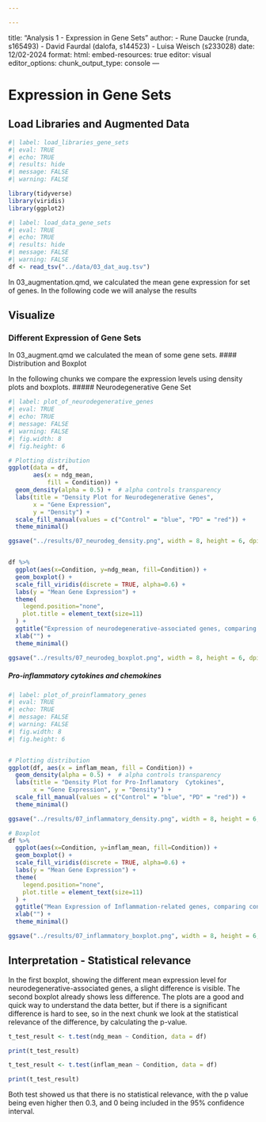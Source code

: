```yaml
---

---
```

title: "Analysis 1 - Expression in Gene Sets"
author: 
  - Rune Daucke (runda, s165493)
  - David Faurdal (dalofa, s144523)
  - Luisa Weisch (s233028)
date: 12/02-2024
format:
  html:
    embed-resources: true
editor: visual
editor_options: 
  chunk_output_type: console
---

# Expression in Gene Sets

## Load Libraries and Augmented Data

```r
#| label: load_libraries_gene_sets
#| eval: TRUE
#| echo: TRUE
#| results: hide
#| message: FALSE
#| warning: FALSE

library(tidyverse)
library(viridis)
library(ggplot2)
```

```r
#| label: load_data_gene_sets
#| eval: TRUE
#| echo: TRUE
#| results: hide
#| message: FALSE
#| warning: FALSE
df <- read_tsv("../data/03_dat_aug.tsv")

```

In 03_augmentation.qmd, we calculated the mean gene expression for set of genes. In the following code we will analyse the results

## Visualize

### Different Expression of Gene Sets

In 03_augment.qmd we calculated the mean of some gene sets. \#### Distribution and Boxplot

In the following chunks we compare the expression levels using density plots and boxplots. \##### Neurodegenerative Gene Set

```r
#| label: plot_of_neurodegenerative_genes
#| eval: TRUE
#| echo: TRUE
#| message: FALSE
#| warning: FALSE
#| fig.width: 8
#| fig.height: 6

# Plotting distribution
ggplot(data = df, 
       aes(x = ndg_mean, 
           fill = Condition)) +
  geom_density(alpha = 0.5) +  # alpha controls transparency
  labs(title = "Density Plot for Neurodegenerative Genes",
       x = "Gene Expression",
       y = "Density") +
  scale_fill_manual(values = c("Control" = "blue", "PD" = "red")) +
  theme_minimal()

ggsave("../results/07_neurodeg_density.png", width = 8, height = 6, dpi = 600, bg = "white")


df %>% 
  ggplot(aes(x=Condition, y=ndg_mean, fill=Condition)) +
  geom_boxplot() + 
  scale_fill_viridis(discrete = TRUE, alpha=0.6) +
  labs(y = "Mean Gene Expression") +
  theme(
    legend.position="none",
    plot.title = element_text(size=11)
  ) +
  ggtitle("Expression of neurodegenerative-associated genes, comparing control with disease") +
  xlab("") + 
  theme_minimal()

ggsave("../results/07_neurodeg_boxplot.png", width = 8, height = 6, dpi = 600, bg = "white")

```

##### Pro-inflammatory cytokines and chemokines

```r
#| label: plot_of_proinflammatory_genes
#| eval: TRUE
#| echo: TRUE
#| message: FALSE
#| warning: FALSE
#| fig.width: 8
#| fig.height: 6


# Plotting distribution
ggplot(df, aes(x = inflam_mean, fill = Condition)) +
  geom_density(alpha = 0.5) +  # alpha controls transparency
  labs(title = "Density Plot for Pro-Inflamatory  Cytokines",
       x = "Gene Expression", y = "Density") +
  scale_fill_manual(values = c("Control" = "blue", "PD" = "red")) +
  theme_minimal()

ggsave("../results/07_inflammatory_density.png", width = 8, height = 6, dpi = 600, bg="white")

# Boxplot
df %>% 
  ggplot(aes(x=Condition, y=inflam_mean, fill=Condition)) +
  geom_boxplot() + 
  scale_fill_viridis(discrete = TRUE, alpha=0.6) +
  labs(y = "Mean Gene Expression") +
  theme(
    legend.position="none",
    plot.title = element_text(size=11)
  ) +
  ggtitle("Mean Expression of Inflammation-related genes, comparing control and disease") +
  xlab("") + 
  theme_minimal()

ggsave("../results/07_inflammatory_boxplot.png", width = 8, height = 6, dpi = 600, bg = "white")
```

## Interpretation - Statistical relevance

In the first boxplot, showing the different mean expression level for neurodegenerative-associated genes, a slight difference is visible. The second boxplot already shows less difference. The plots are a good and quick way to understand the data better, but if there is a significant difference is hard to see, so in the next chunk we look at the statistical relevance of the difference, by calculating the p-value.

```r
t_test_result <- t.test(ndg_mean ~ Condition, data = df)

print(t_test_result)
```

```r
t_test_result <- t.test(inflam_mean ~ Condition, data = df)

print(t_test_result)
```

Both test showed us that there is no statistical relevance, with the p value being even higher then 0.3, and 0 being included in the 95% confidence interval.
